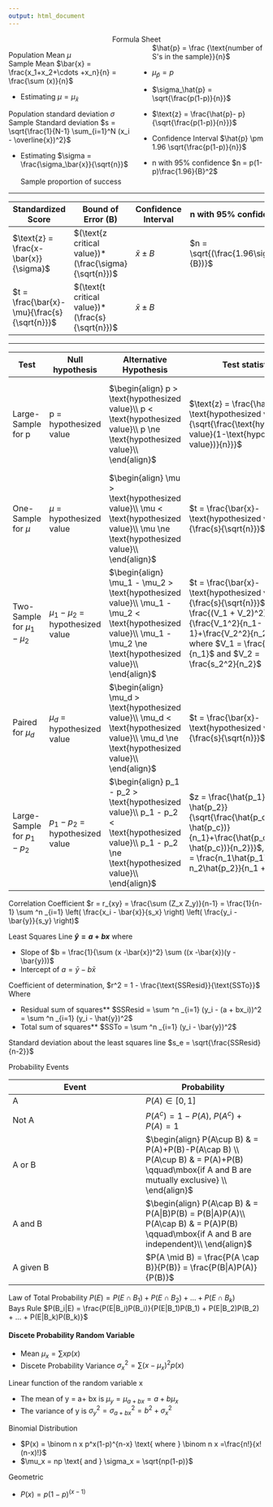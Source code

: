 ```yaml
---
output: html_document
---
```

<style>
  .col2 {
    columns: 2 200px;         /* number of columns and width in pixels*/
    -webkit-columns: 2 200px; /* chrome, safari */
    -moz-columns: 2 200px;    /* firefox */
  }
  .col3 {
    columns: 2 100px;
    -webkit-columns: 2 100px;
    -moz-columns: 2 100px;
  }
  .pagebreak { page-break-before: always; }
</style>

<center>Formula Sheet</center>

<div class="col2">
<p>
Population Mean $\mu$   
Sample Mean $\bar{x} = \frac{x_1+x_2+\cdots +x_n}{n} = \frac{\sum (x)}{n}$

* Estimating $\mu = \mu_\bar{x}$ 

Population standard deviation $\sigma$   
Sample Standard deviation $s = \sqrt{\frac{1}{N-1} \sum_{i=1}^N (x_i - \overline{x})^2}$ 

* Estimating $\sigma = \frac{\sigma_\bar{x}}{\sqrt{n}}$  
<br>
Sample proportion of success $\hat{p} = \frac {\text{number of S's in the sample}}{n}$

* $\mu_\hat{p} = p$
* $\sigma_\hat{p} = \sqrt{\frac{p(1-p)}{n}}$
* $\text{z} = \frac{\hat{p}- p}{\sqrt{\frac{p(1-p)}{n}}}$
* Confidence Interval $\hat{p} \pm 1.96 \sqrt{\frac{p(1-p)}{n}}$
* n with 95% confidence $n = p(1-p)\frac{1.96}{B}^2$
</p>
</div>
<hr>
Standardized Score | Bound of Error (B) | Confidence Interval | n with 95% confidence | Note
------------- | ------------ | ------------ | ------------ | ------------
$\text{z} = \frac{x- \bar{x}}{\sigma}$ | $(\text{z critical value})*(\frac{\sigma}{\sqrt{n}})$ | $\bar{x} \pm B$ | $n = \sqrt{(\frac{1.96\sigma}{B})}$| When $\sigma$ is known
$t = \frac{\bar{x}-\mu}{\frac{s}{\sqrt{n}}}$ | $(\text{t critical value})*(\frac{s}{\sqrt{n}})$ | $\bar{x} \pm B$ | | When $\sigma$ is unknown
<hr>

Test | Null hypothesis | Alternative Hypothesis | Test statistic | P-Value | 
------------- | ------------ | ------------ | ------------ | ------------
Large-Sample for p | p = hypothesized value | $\begin{align}
p > \text{hypothesized value}\\
p < \text{hypothesized value}\\
p \ne \text{hypothesized value}\\
\end{align}$ | $\text{z} = \frac{\hat{p}- \text{hypothesized value}}{\sqrt{\frac{\text{hypothesized value}(1-\text{hypothesized value})}{n}}}$ | $\begin{align}
\text{Area right of z}\\
\text{Area right of z}\\
2\text{(Area right or left of z)}\\
\end{align}$
One-Sample for $\mu$ | $\mu$ = hypothesized value | $\begin{align}
\mu > \text{hypothesized value}\\
\mu < \text{hypothesized value}\\
\mu \ne \text{hypothesized value}\\
\end{align}$| $t = \frac{\bar{x}-\text{hypothesized value}}{\frac{s}{\sqrt{n}}}$ | $\begin{align}
\text{Area right of t}\\
\text{Area right of t}\\
\text{2(Area right or left of t)}\\
\end{align}$
Two-Sample for $\mu_1 - \mu_2$ | $\mu_1 - \mu_2$ = hypothesized value | $\begin{align}
\mu_1 - \mu_2 > \text{hypothesized value}\\
\mu_1 - \mu_2 < \text{hypothesized value}\\
\mu_1 - \mu_2 \ne \text{hypothesized value}\\
\end{align}$| $t = \frac{\bar{x}-\text{hypothesized value}}{\frac{s}{\sqrt{n}}}$,$df = \frac{(V_1 + V_2)^2}{\frac{V_1^2}{n_1-1}+\frac{V_2^2}{n_2-1}}$ where $V_1 = \frac{s_1^2}{n_1}$ and $V_2 = \frac{s_2^2}{n_2}$ | $\begin{align}
\text{Area right of t}\\
\text{Area right of t}\\
\text{2(Area right or left of t)}\\
\end{align}$
Paired for $\mu_d$ | $\mu_d$ = hypothesized value | $\begin{align}
\mu_d > \text{hypothesized value}\\
\mu_d < \text{hypothesized value}\\
\mu_d \ne \text{hypothesized value}\\
\end{align}$| $t = \frac{\bar{x}-\text{hypothesized value}}{\frac{s}{\sqrt{n}}}$ | $\begin{align}
\text{Area right of t}\\
\text{Area right of t}\\
\text{2(Area right or left of t)}\\
\end{align}$
Large-Sample for $p_1 - p_2$ | $p_1 - p_2$ = hypothesized value | $\begin{align}
p_1 - p_2 > \text{hypothesized value}\\
p_1 - p_2 < \text{hypothesized value}\\
p_1 - p_2 \ne \text{hypothesized value}\\
\end{align}$| $z = \frac{\hat{p_1} - \hat{p_2}}{\sqrt{\frac{\hat{p_c}(1-\hat{p_c})}{n_1}+\frac{\hat{p_c}(1-\hat{p_c})}{n_2}}}$, $\hat{p_c} = \frac{n_1\hat{p_1} + n_2\hat{p_2}}{n_1 + n_2}$ | $\begin{align}
\text{Area right of z}\\
\text{Area right of z}\\
\text{2(Area right or left of z)}\\
\end{align}$

<div class="pagebreak"> </div>
Correlation Coefficient $r = r_{xy} = \frac{\sum (Z_x Z_y)}{n-1} = \frac{1}{n-1} \sum ^n _{i=1} \left( \frac{x_i - \bar{x}}{s_x} \right) \left( \frac{y_i - \bar{y}}{s_y} \right)$  

Least Squares Line **$\hat{y} = a + bx$** where  

* Slope of $b = \frac{1}{\sum (x -\bar{x})^2} \sum ((x -\bar{x})(y -\bar{y}))$
* Intercept of $a = \bar{y} - b\bar{x}$

Coefficient of determination, $r^2 = 1 - \frac{\text{SSResid}}{\text{SSTo}}$ Where  

* Residual sum of squares** $SSResid = \sum ^n _{i=1} (y_i - (a + bx_i))^2 = \sum ^n _{i=1} (y_i - \hat{y})^2$  
* Total sum of squares** $SSTo = \sum ^n _{i=1} (y_i - \bar{y})^2$

Standard deviation about the least squares line $s_e = \sqrt{\frac{SSResid}{n-2}}$

Probability Events  

Event|Probability
------------- | ------------
A|$P(A)\in[0,1]$
Not A|$P(A^c)=1-P(A)$, $P(A^c) + P(A) = 1$
A or B|$\begin{align}
P(A\cup B) & = P(A)+P(B)-P(A\cap B) \\
P(A\cup B) & = P(A)+P(B) \qquad\mbox{if A and B are mutually exclusive} \\
\end{align}$
A and B|$\begin{align}
P(A\cap B) & = P(A|B)P(B) = P(B|A)P(A)\\
P(A\cap B) &  = P(A)P(B) \qquad\mbox{if A and B are independent}\\
\end{align}$
A given B|$P(A \mid B) = \frac{P(A \cap B)}{P(B)} = \frac{P(B|A)P(A)}{P(B)}$

Law of Total Probability $P(E)= P(E \cap B_1) + P(E \cap B_2) + ... + P(E \cap B_k)$  
Bays Rule $P(B_i|E) = \frac{P(E|B_i)P(B_i)}{P(E|B_1)P(B_1) + P(E|B_2)P(B_2) + ... + P(E|B_k)P(B_k)}$  

#### Discete Probability Random Variable  

* Mean $\mu_x = \sum xp(x)$  
* Discete Probability Variance $\sigma_x^2 = \sum (x- \mu_x)^2p(x)$   

Linear function of the random variable x  

* The mean of y = a+ bx is $\mu_y = \mu_{a + bx} = a + b\mu_x$  
* The variance of y is $\sigma_y^2 = \sigma_{a + bx}^2 = b^2 + \sigma_x^2$  

Binomial Distribution  

* $P(x) = \binom n x  p^x(1-p)^{n-x} \text{ where } \binom n x =\frac{n!}{x!(n-x)!}$
* $\mu_x = np  \text{ and } \sigma_x = \sqrt{np(1-p)}$

Geometric  

* $P(x) = p(1-p)^(x-1)$

